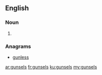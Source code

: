 ==English==

===Noun===
{{head|en}}

# {{plural of|gunsel}}

===Anagrams===
* [[gunless#English|gunless]]

[[ar:gunsels]]
[[fr:gunsels]]
[[ku:gunsels]]
[[my:gunsels]]